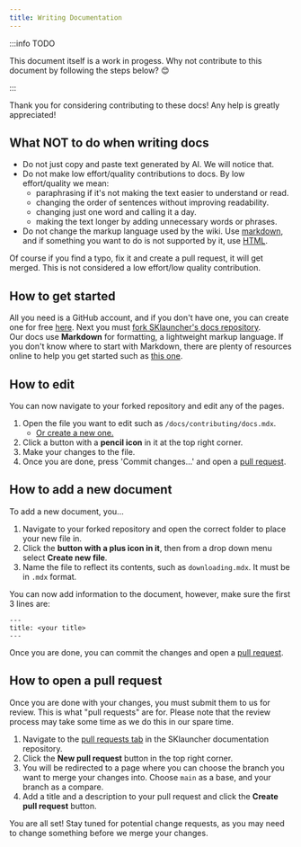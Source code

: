 ```yaml
---
title: Writing Documentation
---
```


:::info TODO

This document itself is a work in progess. Why not contribute to this document by following the steps below? 😊

:::

Thank you for considering contributing to these docs! Any help is greatly appreciated!

## What <span className="text--danger">NOT</span> to do when writing docs
* Do not just copy and paste text generated by AI. We will notice that.
* Do not make low effort/quality contributions to docs. By low effort/quality we mean:
    - paraphrasing if it's not making the text easier to understand or read.
    - changing the order of sentences without improving readability.
    - changing just one word and calling it a day.
    - making the text longer by adding unnecessary words or phrases.
* Do not change the markup language used by the wiki. Use [markdown](https://www.markdownguide.org/cheat-sheet/), and if something you want to do is not supported by it, use [HTML](https://developer.mozilla.org/en-US/docs/Web/HTML/Reference/Elements).

Of course if you find a typo, fix it and create a pull request, it will get merged. This is not considered a low effort/low quality contribution.

## How to get started
All you need is a GitHub account, and if you don't have one, you can create one for free [here](https://github.com/signup). Next you must [fork SKlauncher's docs repository](https://github.com/sklauncher/docs/fork).\
Our docs use **Markdown** for formatting, a lightweight markup language. If you don't know where to start with Markdown, there are plenty of resources online to help you get started such as [this one](https://www.markdownguide.org/cheat-sheet/).

## How to edit
You can now navigate to your forked repository and edit any of the pages.
1. Open the file you want to edit such as `/docs/contributing/docs.mdx`.
    - [Or create a new one.](#how-to-add-a-new-document)
2. Click a button with a **pencil icon** in it at the top right corner.
3. Make your changes to the file.
4. Once you are done, press 'Commit changes...' and open a [pull request](#how-to-open-a-pull-request).

## How to add a new document
To add a new document, you...

1. Navigate to your forked repository and open the correct folder to place your new file in.
2. Click the **button with a plus icon in it**, then from a drop down menu select **Create new file**.
3. Name the file to reflect its contents, such as `downloading.mdx`. It must be in `.mdx` format.

You can now add information to the document, however, make sure the first 3 lines are:
```
---
title: <your title>
---
```

Once you are done, you can commit the changes and open a [pull request](#how-to-open-a-pull-request).

## How to open a pull request
Once you are done with your changes, you must submit them to us for review. This is what "pull requests" are for. Please note that the review process may take some time as we do this in our spare time.

1. Navigate to the [pull requests tab](https://github.com/sklauncher/docs/pulls) in the SKlauncher documentation repository.
2. Click the **New pull request** button in the top right corner.
3. You will be redirected to a page where you can choose the branch you want to merge your changes into. Choose `main` as a base, and your branch as a compare.
4. Add a title and a description to your pull request and click the **Create pull request** button.

You are all set! Stay tuned for potential change requests, as you may need to change something before we merge your changes.
